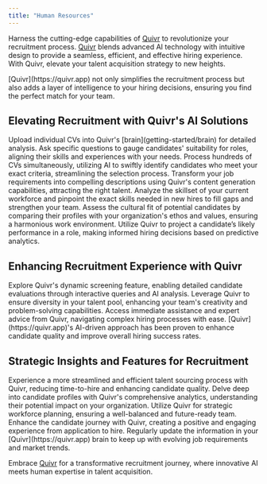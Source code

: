 ```yaml
---
title: "Human Resources"
---
```


Harness the cutting-edge capabilities of [Quivr](https://quivr.app) to revolutionize your recruitment process. [Quivr](https://quivr.app) blends advanced AI technology with intuitive design to provide a seamless, efficient, and effective hiring experience. With Quivr, elevate your talent acquisition strategy to new heights.

<Note>
    [Quivr](https://quivr.app) not only simplifies the recruitment process but also adds a layer of intelligence to your hiring decisions, ensuring you find the perfect match for your team.
</Note>

## Elevating Recruitment with Quivr's AI Solutions
<Steps>
    <Step title="Targeted CV Analysis">
        Upload individual CVs into Quivr's [brain](getting-started/brain) for detailed analysis. Ask specific questions to gauge candidates' suitability for roles, aligning their skills and experiences with your needs.
    </Step>
    <Step title="Bulk CV Processing">
        Process hundreds of CVs simultaneously, utilizing AI to swiftly identify candidates who meet your exact criteria, streamlining the selection process.
    </Step>
    <Step title="Automated Job Description Development">
        Transform your job requirements into compelling descriptions using Quivr's content generation capabilities, attracting the right talent.
    </Step>
    <Step title="Comprehensive Skill Assessment">
        Analyze the skillset of your current workforce and pinpoint the exact skills needed in new hires to fill gaps and strengthen your team.
    </Step>
    <Step title="Cultural Compatibility Check">
        Assess the cultural fit of potential candidates by comparing their profiles with your organization's ethos and values, ensuring a harmonious work environment.
    </Step>
    <Step title="Performance Forecasting">
        Utilize Quivr to project a candidate’s likely performance in a role, making informed hiring decisions based on predictive analytics.
    </Step>
</Steps>

## Enhancing Recruitment Experience with Quivr
<AccordionGroup>
    <Accordion title="Dynamic Candidate Screening" icon="magnifying-glass">
        Explore Quivr's dynamic screening feature, enabling detailed candidate evaluations through interactive queries and AI analysis.
    </Accordion>
    <Accordion title="Building Diverse Teams" icon="people-group">
        Leverage Quivr to ensure diversity in your talent pool, enhancing your team's creativity and problem-solving capabilities.
    </Accordion>
    <Accordion title="On-Demand Recruitment Support" icon="headset">
        Access immediate assistance and expert advice from Quivr, navigating complex hiring processes with ease.
    </Accordion>
</AccordionGroup>

<Check>
    [Quivr](https://quivr.app)'s AI-driven approach has been proven to enhance candidate quality and improve overall hiring success rates.
</Check>

## Strategic Insights and Features for Recruitment
<CardGroup cols={2}>
    <Card title="Streamlined Talent Sourcing" icon="arrow-trend-up">
        Experience a more streamlined and efficient talent sourcing process with Quivr, reducing time-to-hire and enhancing candidate quality.
    </Card>
    <Card title="Deep Candidate Profiling" icon="user-check">
        Delve deep into candidate profiles with Quivr's comprehensive analytics, understanding their potential impact on your organization.
    </Card>
    <Card title="Effective Workforce Planning" icon="chess-board">
        Utilize Quivr for strategic workforce planning, ensuring a well-balanced and future-ready team.
    </Card>
    <Card title="Optimizing Candidate Journey" icon="route">
        Enhance the candidate journey with Quivr, creating a positive and engaging experience from application to hire.
    </Card>
</CardGroup>


<Tip>
    Regularly update the information in your [Quivr](https://quivr.app) brain to keep up with evolving job requirements and market trends.
</Tip>



Embrace [Quivr](https://quivr.app) for a transformative recruitment journey, where innovative AI meets human expertise in talent acquisition.